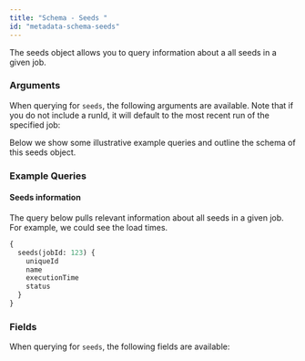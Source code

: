 ```yaml
---
title: "Schema - Seeds "
id: "metadata-schema-seeds"
---
```



The seeds object allows you to query information about a all seeds in a given job.

### Arguments

When querying for `seeds`, the following arguments are available. Note that if you do not include a runId, it will default to the most recent run of the specified job:

<ArgsTable queryName="seed" />

Below we show some illustrative example queries and outline the schema of this seeds object.

### Example Queries
#### Seeds information

The query below pulls relevant information about all seeds in a given job.  For example, we could see the load times.

```graphql
{
  seeds(jobId: 123) {
    uniqueId
    name
    executionTime
    status
  }
}
```

### Fields

When querying for `seeds`, the following fields are available:

<SchemaTable nodeName="SeedNode" />
